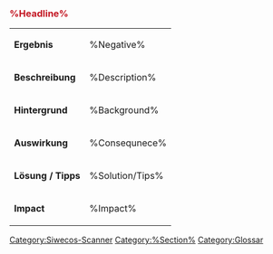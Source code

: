 === <span style="color:#c31622">%Headline%<span>===

{| class="wikitable"
|'''Ergebnis'''||%Negative%
|-
|'''Beschreibung'''||%Description%
|-
|'''Hintergrund'''||%Background%

|-
|'''Auswirkung'''||%Consequnece%
|-
|'''Lösung / Tipps'''||%Solution/Tips%
|-
|'''Impact'''||%Impact%
|}


[[Category:Siwecos-Scanner]]
[[Category:%Section%]]
[[Category:Glossar]]
